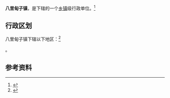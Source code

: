 {{中国乡级行政区|21/05/22/108/000}}

'''八里甸子镇'''，是{{PRC admin/fullname|21/05/22/108/000|3}}下辖的一个[[乡镇|乡镇]]级行政单位。<ref>{{PRC admin/ref sgc|{{PRC admin/parent|21/05/22/108/000}}}}</ref>

== 行政区划 ==

八里甸子镇下辖以下地区：<ref>{{PRC admin/ref sgc|21/05/22/108/000}}</ref>

{{PRC admin/children|21/05/22/108/000}}。

== 参考资料 ==

{{reflist}}

{{行政区划小作品}}
{{PRC admin/navcat|21/05/22/108/000}}